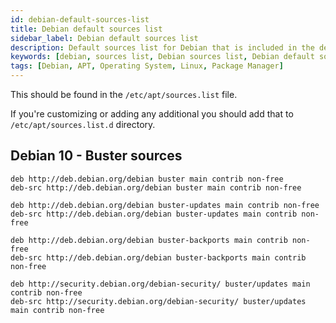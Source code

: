 ```yaml
---
id: debian-default-sources-list
title: Debian default sources list
sidebar_label: Debian default sources list
description: Default sources list for Debian that is included in the default installation of Debian.
keywords: [debian, sources list, Debian sources list, Debian default sources list, debian 10 sources list, Debian buster list]
tags: [Debian, APT, Operating System, Linux, Package Manager]
---
```


This should be found in the `/etc/apt/sources.list` file.

If you're customizing or adding any additional you should add that to `/etc/apt/sources.list.d` directory.

## Debian 10 - Buster sources

```
deb http://deb.debian.org/debian buster main contrib non-free
deb-src http://deb.debian.org/debian buster main contrib non-free

deb http://deb.debian.org/debian buster-updates main contrib non-free
deb-src http://deb.debian.org/debian buster-updates main contrib non-free

deb http://deb.debian.org/debian buster-backports main contrib non-free
deb-src http://deb.debian.org/debian buster-backports main contrib non-free

deb http://security.debian.org/debian-security/ buster/updates main contrib non-free
deb-src http://security.debian.org/debian-security/ buster/updates main contrib non-free
``` 